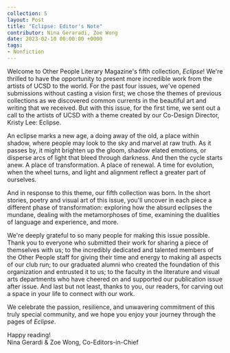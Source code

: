 ---
collection: 5
layout: Post
title: "Eclipse: Editor's Note"
contributor: Nina Geraradi, Zoe Wong
date: 2023-02-10 00:00:00 +0000
tags: 
- Nonfiction
---
Welcome to Other People Literary Magazine's fifth collection, <em>Eclipse</em>! We're thrilled to have the opportunity to present more incredible work from the artists of UCSD to the world. For the past four issues, we've opened submissions without casting a vision first; we chose the themes of previous collections as we discovered common currents in the beautiful art and writing that we received. But with this issue, for the first time, we sent out a call to the artists of UCSD with a theme created by our Co-Design Director, Kristy Lee: Eclipse. 

An eclipse marks a new age, a doing away of the old, a place within shadow, where people may look to the sky and marvel at raw truth. As it passes by, it might brighten up the gloom, shadow elated emotions, or disperse arcs of light that bleed through darkness. And then the cycle starts anew. A place of transformation. A place of renewal. A time for evolution, when the wheel turns, and light and alignment reflect a greater part of ourselves. 

And in response to this theme, our fifth collection was born. In the short stories, poetry and visual art of this issue, you'll uncover in each piece a different phase of transformation: exploring how the absurd eclipses the mundane, dealing with the metamorphoses of time, examining the dualities of language and experience, and more.

We're deeply grateful to so many people for making this issue possible. Thank you to everyone who submitted their work for sharing a piece of themselves with us; to the incredibly dedicated and talented members of the Other People staff for giving their time and energy to making all aspects of our club run; to our graduated alumni who created the foundation of this organization and entrusted it to us; to the faculty in the literature and visual arts departments who have cheered on and supported our publication issue after issue. And last but not least, thanks to you, our readers, for carving out a space in your life to connect with our work.

We celebrate the passion, resilience, and unwavering commitment of this truly special community, and we hope you enjoy your journey through the pages of <em>Eclipse</em>. 

Happy reading!<br/>
Nina Gerardi & Zoe Wong, Co-Editors-in-Chief

